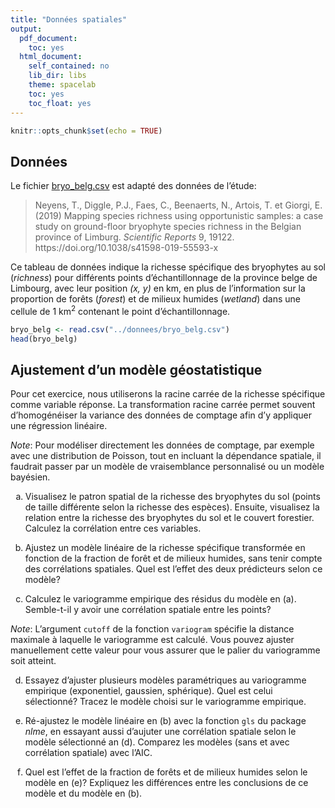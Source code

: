 ---
title: "Données spatiales"
output:
  pdf_document:
    toc: yes
  html_document:
    self_contained: no
    lib_dir: libs
    theme: spacelab
    toc: yes
    toc_float: yes
---

```{r setup, include=FALSE}
knitr::opts_chunk$set(echo = TRUE)
```

## Données

Le fichier [bryo_belg.csv](../donnees/bryo_belg.csv) est adapté des données de l'étude: 

> Neyens, T., Diggle, P.J., Faes, C., Beenaerts, N., Artois, T. et Giorgi, E. (2019) Mapping species richness using opportunistic samples: a case study on ground-floor bryophyte species richness in the Belgian province of Limburg. *Scientific Reports* 9, 19122. https://doi.org/10.1038/s41598-019-55593-x

Ce tableau de données indique la richesse spécifique des bryophytes au sol (*richness*) pour différents points d'échantillonnage de la province belge de Limbourg, avec leur position *(x, y)* en km, en plus de l'information sur la proportion de forêts (*forest*) et de milieux humides (*wetland*) dans une cellule de 1 km$^2$ contenant le point d'échantillonnage.

```{r}
bryo_belg <- read.csv("../donnees/bryo_belg.csv")
head(bryo_belg)
```

## Ajustement d'un modèle géostatistique

Pour cet exercice, nous utiliserons la racine carrée de la richesse spécifique comme variable réponse. La transformation racine carrée permet souvent d'homogénéiser la variance des données de comptage afin d'y appliquer une régression linéaire. 

*Note*: Pour modéliser directement les données de comptage, par exemple avec une distribution de Poisson, tout en incluant la dépendance spatiale, il faudrait passer par un modèle de vraisemblance personnalisé ou un modèle bayésien.

a) Visualisez le patron spatial de la richesse des bryophytes du sol (points de taille différente selon la richesse des espèces). Ensuite, visualisez la relation entre la richesse des bryophytes du sol et le couvert forestier. Calculez la corrélation entre ces variables. 

b) Ajustez un modèle linéaire de la richesse spécifique transformée en fonction de la fraction de forêt et de milieux humides, sans tenir compte des corrélations spatiales. Quel est l'effet des deux prédicteurs selon ce modèle?

c) Calculez le variogramme empirique des résidus du modèle en (a). Semble-t-il y avoir une corrélation spatiale entre les points?

*Note*: L'argument `cutoff` de la fonction `variogram` spécifie la distance maximale à laquelle le variogramme est calculé. Vous pouvez ajuster manuellement cette valeur pour vous assurer que le palier du variogramme soit atteint.

d) Essayez d'ajuster plusieurs modèles paramétriques au variogramme empirique (exponentiel, gaussien, sphérique). Quel est celui sélectionné? Tracez le modèle choisi sur le variogramme empirique. 

e) Ré-ajustez le modèle linéaire en (b) avec la fonction `gls` du package *nlme*, en essayant aussi d'aujuter une corrélation spatiale selon le modèle sélectionné an (d). Comparez les modèles (sans et avec corrélation spatiale) avec l'AIC.

f) Quel est l'effet de la fraction de forêts et de milieux humides selon le modèle en (e)? Expliquez les différences entre les conclusions de ce modèle et du modèle en (b).
